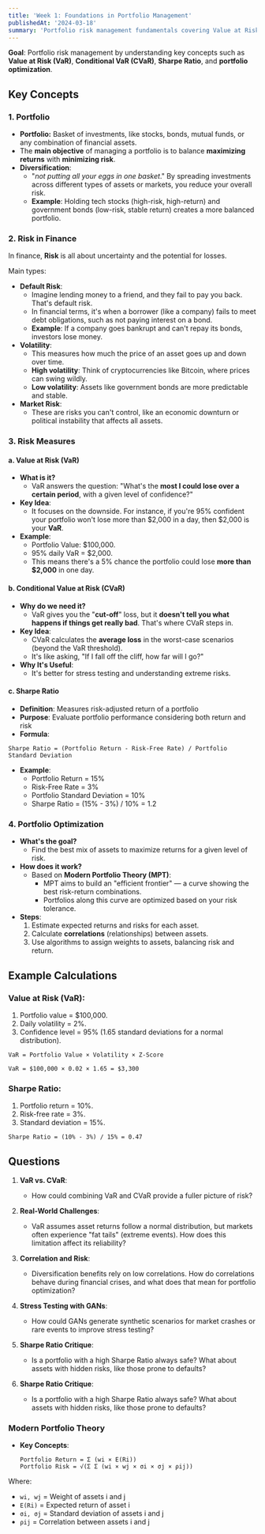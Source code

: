 ```yaml
---
title: 'Week 1: Foundations in Portfolio Management'
publishedAt: '2024-03-18'
summary: 'Portfolio risk management fundamentals covering Value at Risk (VaR), Conditional VaR (CVaR), Sharpe Ratio, and portfolio optimization.'
---
```


**Goal**: Portfolio risk management by understanding key concepts such as **Value at Risk (VaR)**, **Conditional VaR (CVaR)**, **Sharpe Ratio**, and **portfolio optimization**.

## **Key Concepts**

### **1. Portfolio**

- **Portfolio:** Basket of investments, like stocks, bonds, mutual funds, or any combination of financial assets.
- The **main objective** of managing a portfolio is to balance **maximizing returns** with **minimizing risk**.
- **Diversification**:
    - "*not putting all your eggs in one basket*." 
    By spreading investments across different types of assets or markets, you reduce your overall risk.
    - **Example**: Holding tech stocks (high-risk, high-return) and government bonds (low-risk, stable return) creates a more balanced portfolio.

### **2. Risk in Finance**

In finance, **Risk** is all about uncertainty and the potential for losses. 

Main types:

- **Default Risk**:
    - Imagine lending money to a friend, and they fail to pay you back. That's default risk.
    - In financial terms, it's when a borrower (like a company) fails to meet debt obligations, such as not paying interest on a bond.
    - **Example**: If a company goes bankrupt and can't repay its bonds, investors lose money.
- **Volatility**:
    - This measures how much the price of an asset goes up and down over time.
    - **High volatility**: Think of cryptocurrencies like Bitcoin, where prices can swing wildly.
    - **Low volatility**: Assets like government bonds are more predictable and stable.
- **Market Risk**:
    - These are risks you can't control, like an economic downturn or political instability that affects all assets.

### **3. Risk Measures**

#### **a. Value at Risk (VaR)**

- **What is it?**
    - VaR answers the question: "What's the **most I could lose over a certain period**, with a given level of confidence?"
- **Key Idea**:
    - It focuses on the downside. For instance, if you're 95% confident your portfolio won't lose more than $2,000 in a day, then $2,000 is your **VaR**.
- **Example**:
    - Portfolio Value: $100,000.
    - 95% daily VaR = $2,000.
    - This means there's a 5% chance the portfolio could lose **more than $2,000** in one day.

#### **b. Conditional Value at Risk (CVaR)**

- **Why do we need it?**
    - VaR gives you the "**cut-off**" loss, but it **doesn't tell you what happens if things get really bad**. That's where CVaR steps in.
- **Key Idea**:
    - CVaR calculates the **average loss** in the worst-case scenarios (beyond the VaR threshold).
    - It's like asking, "If I fall off the cliff, how far will I go?"
- **Why It's Useful**:
    - It's better for stress testing and understanding extreme risks.

#### **c. Sharpe Ratio**

- **Definition**: Measures risk-adjusted return of a portfolio
- **Purpose**: Evaluate portfolio performance considering both return and risk
- **Formula**:

```
Sharpe Ratio = (Portfolio Return - Risk-Free Rate) / Portfolio Standard Deviation
```

- **Example**:
  - Portfolio Return = 15%
  - Risk-Free Rate = 3%
  - Portfolio Standard Deviation = 10%
  - Sharpe Ratio = (15% - 3%) / 10% = 1.2

### **4. Portfolio Optimization**

- **What's the goal?**
    - Find the best mix of assets to maximize returns for a given level of risk.
- **How does it work?**
    - Based on **Modern Portfolio Theory (MPT)**:
        - MPT aims to build an "efficient frontier" — a curve showing the best risk-return combinations.
        - Portfolios along this curve are optimized based on your risk tolerance.
- **Steps**:
    1. Estimate expected returns and risks for each asset.
    2. Calculate **correlations** (relationships) between assets.
    3. Use algorithms to assign weights to assets, balancing risk and return.

## **Example Calculations**

### **Value at Risk (VaR)**:

1. Portfolio value = $100,000.
2. Daily volatility = 2%.
3. Confidence level = 95% (1.65 standard deviations for a normal distribution).

```
VaR = Portfolio Value × Volatility × Z-Score
```

```
VaR = $100,000 × 0.02 × 1.65 = $3,300
```

### **Sharpe Ratio**:

1. Portfolio return = 10%.
2. Risk-free rate = 3%.
3. Standard deviation = 15%.

```
Sharpe Ratio = (10% - 3%) / 15% = 0.47
```

## **Questions**

1. **VaR vs. CVaR**:
    - How could combining VaR and CVaR provide a fuller picture of risk?
2. **Real-World Challenges**:
    - VaR assumes asset returns follow a normal distribution, but markets often experience "fat tails" (extreme events). How does this limitation affect its reliability?
3. **Correlation and Risk**:
    - Diversification benefits rely on low correlations. How do correlations behave during financial crises, and what does that mean for portfolio optimization?
4. **Stress Testing with GANs**:
    - How could GANs generate synthetic scenarios for market crashes or rare events to improve stress testing?
5. **Sharpe Ratio Critique**:
    - Is a portfolio with a high Sharpe Ratio always safe? What about assets with hidden risks, like those prone to defaults?

5. **Sharpe Ratio Critique**:
    - Is a portfolio with a high Sharpe Ratio always safe? What about assets with hidden risks, like those prone to defaults? 

### Modern Portfolio Theory

- **Key Concepts**:
  ```
  Portfolio Return = Σ (wi × E(Ri))
  Portfolio Risk = √(Σ Σ (wi × wj × σi × σj × ρij))
  ```
  
Where:
- `wi, wj` = Weight of assets i and j
- `E(Ri)` = Expected return of asset i
- `σi, σj` = Standard deviation of assets i and j
- `ρij` = Correlation between assets i and j 